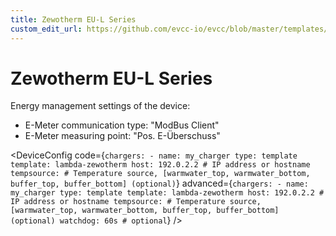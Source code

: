 ```yaml
---
title: Zewotherm EU-L Series
custom_edit_url: https://github.com/evcc-io/evcc/blob/master/templates/definition/charger/lambda-zewotherm.yaml
---
```



# Zewotherm EU-L Series

<DeviceFeatures features="" />

Energy management settings of the device:

- E-Meter communication type: "ModBus Client"
- E-Meter measuring point: "Pos. E-Überschuss"


<DeviceConfig code={`chargers:
    - name: my_charger
      type: template
      template: lambda-zewotherm
      host: 192.0.2.2 # IP address or hostname
      tempsource: # Temperature source, [warmwater_top, warmwater_bottom, buffer_top, buffer_bottom] (optional)`} advanced={`chargers:
    - name: my_charger
      type: template
      template: lambda-zewotherm
      host: 192.0.2.2 # IP address or hostname
      tempsource: # Temperature source, [warmwater_top, warmwater_bottom, buffer_top, buffer_bottom] (optional)
      watchdog: 60s # optional`} />

